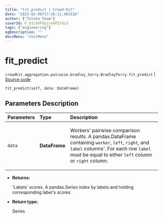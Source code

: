 ```yaml
---
title: "fit_predict | Crowd-Kit"
date: "2023-02-06T17:36:12.401516"
author: ["Toloka Team"]
coverId: F_bIcOYF9yjrxkPZrXc3
tags: ["engineering"]
ogDescription: ""
docsMenu: "ckitMenu"
---
```


# fit_predict
`crowdkit.aggregation.pairwise.bradley_terry.BradleyTerry.fit_predict` | [Source code](https://github.com/Toloka/crowd-kit/blob/v1.2.0/crowdkit/aggregation/pairwise/bradley_terry.py#L127)

```python
fit_predict(self, data: DataFrame)
```

## Parameters Description

| Parameters | Type | Description |
| :----------| :----| :-----------|
`data`|**DataFrame**|<p>Workers&#x27; pairwise comparison results. A pandas.DataFrame containing `worker`, `left`, `right`, and `label` columns&#x27;. For each row `label` must be equal to either `left` column or `right` column.</p>

* **Returns:**

  'Labels' scores.
A pandas.Series index by labels and holding corresponding label's scores

* **Return type:**

  Series